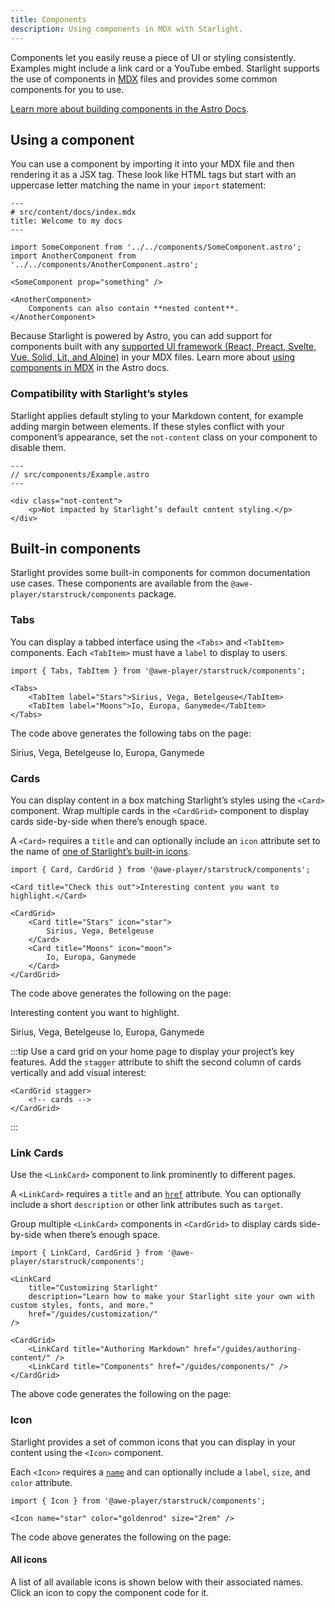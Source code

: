 ```yaml
---
title: Components
description: Using components in MDX with Starlight.
---
```


Components let you easily reuse a piece of UI or styling consistently.
Examples might include a link card or a YouTube embed.
Starlight supports the use of components in [MDX](https://mdxjs.com/) files and provides some common components for you to use.

[Learn more about building components in the Astro Docs](https://docs.astro.build/en/core-concepts/astro-components/).

## Using a component

You can use a component by importing it into your MDX file and then rendering it as a JSX tag.
These look like HTML tags but start with an uppercase letter matching the name in your `import` statement:

```mdx
---
# src/content/docs/index.mdx
title: Welcome to my docs
---

import SomeComponent from '../../components/SomeComponent.astro';
import AnotherComponent from '../../components/AnotherComponent.astro';

<SomeComponent prop="something" />

<AnotherComponent>
	Components can also contain **nested content**.
</AnotherComponent>
```

Because Starlight is powered by Astro, you can add support for components built with any [supported UI framework (React, Preact, Svelte, Vue, Solid, Lit, and Alpine)](https://docs.astro.build/en/core-concepts/framework-components/) in your MDX files.
Learn more about [using components in MDX](https://docs.astro.build/en/guides/markdown-content/#using-components-in-mdx) in the Astro docs.

### Compatibility with Starlight’s styles

Starlight applies default styling to your Markdown content, for example adding margin between elements.
If these styles conflict with your component’s appearance, set the `not-content` class on your component to disable them.

```astro
---
// src/components/Example.astro
---

<div class="not-content">
	<p>Not impacted by Starlight’s default content styling.</p>
</div>
```

## Built-in components

Starlight provides some built-in components for common documentation use cases.
These components are available from the `@awe-player/starstruck/components` package.

### Tabs


You can display a tabbed interface using the `<Tabs>` and `<TabItem>` components.
Each `<TabItem>` must have a `label` to display to users.

```mdx
import { Tabs, TabItem } from '@awe-player/starstruck/components';

<Tabs>
	<TabItem label="Stars">Sirius, Vega, Betelgeuse</TabItem>
	<TabItem label="Moons">Io, Europa, Ganymede</TabItem>
</Tabs>
```

The code above generates the following tabs on the page:

<Tabs>
	<TabItem label="Stars">Sirius, Vega, Betelgeuse</TabItem>
	<TabItem label="Moons">Io, Europa, Ganymede</TabItem>
</Tabs>

### Cards


You can display content in a box matching Starlight’s styles using the `<Card>` component.
Wrap multiple cards in the `<CardGrid>` component to display cards side-by-side when there’s enough space.

A `<Card>` requires a `title` and can optionally include an `icon` attribute set to the name of [one of Starlight’s built-in icons](#all-icons).

```mdx
import { Card, CardGrid } from '@awe-player/starstruck/components';

<Card title="Check this out">Interesting content you want to highlight.</Card>

<CardGrid>
	<Card title="Stars" icon="star">
		Sirius, Vega, Betelgeuse
	</Card>
	<Card title="Moons" icon="moon">
		Io, Europa, Ganymede
	</Card>
</CardGrid>
```

The code above generates the following on the page:

<Card title="Check this out">Interesting content you want to highlight.</Card>

<CardGrid>
	<Card title="Stars" icon="star">
		Sirius, Vega, Betelgeuse
	</Card>
	<Card title="Moons" icon="moon">
		Io, Europa, Ganymede
	</Card>
</CardGrid>

:::tip
Use a card grid on your home page to display your project’s key features.
Add the `stagger` attribute to shift the second column of cards vertically and add visual interest:

```astro
<CardGrid stagger>
	<!-- cards -->
</CardGrid>
```

:::

### Link Cards

Use the `<LinkCard>` component to link prominently to different pages.

A `<LinkCard>` requires a `title` and an [`href`](https://developer.mozilla.org/en-US/docs/Web/HTML/Element/a#href) attribute. You can optionally include a short `description` or other link attributes such as `target`.

Group multiple `<LinkCard>` components in `<CardGrid>` to display cards side-by-side when there’s enough space.

```mdx
import { LinkCard, CardGrid } from '@awe-player/starstruck/components';

<LinkCard
	title="Customizing Starlight"
	description="Learn how to make your Starlight site your own with custom styles, fonts, and more."
	href="/guides/customization/"
/>

<CardGrid>
	<LinkCard title="Authoring Markdown" href="/guides/authoring-content/" />
	<LinkCard title="Components" href="/guides/components/" />
</CardGrid>
```

The above code generates the following on the page:


<LinkCard
	title="Customizing Starlight"
	description="Learn how to make your Starlight site your own with custom styles, fonts, and more."
	href="/guides/customization/"
/>

<CardGrid>
	<LinkCard title="Authoring Markdown" href="/guides/authoring-content/" />
	<LinkCard title="Components" href="/guides/components/" />
</CardGrid>

### Icon


Starlight provides a set of common icons that you can display in your content using the `<Icon>` component.

Each `<Icon>` requires a [`name`](#all-icons) and can optionally include a `label`, `size`, and `color` attribute.

```mdx
import { Icon } from '@awe-player/starstruck/components';

<Icon name="star" color="goldenrod" size="2rem" />
```

The code above generates the following on the page:

<Icon name="star" color="goldenrod" size="2rem" />

#### All icons

A list of all available icons is shown below with their associated names. Click an icon to copy the component code for it.

<IconsList />
